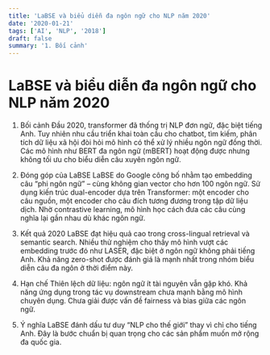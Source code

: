 ```yaml
---
title: 'LaBSE và biểu diễn đa ngôn ngữ cho NLP năm 2020'
date: '2020-01-21'
tags: ['AI', 'NLP', '2018']
draft: false
summary: '1. Bối cảnh'
---
```


# LaBSE và biểu diễn đa ngôn ngữ cho NLP năm 2020

1. Bối cảnh
Đầu 2020, transformer đã thống trị NLP đơn ngữ, đặc biệt tiếng Anh. Tuy nhiên nhu cầu triển khai toàn cầu cho chatbot, tìm kiếm, phân tích dữ liệu xã hội đòi hỏi mô hình có thể xử lý nhiều ngôn ngữ đồng thời. Các mô hình như BERT đa ngôn ngữ (mBERT) hoạt động được nhưng không tối ưu cho biểu diễn câu xuyên ngôn ngữ.

2. Đóng góp của LaBSE
LaBSE do Google công bố nhằm tạo embedding câu “phi ngôn ngữ” – cùng không gian vector cho hơn 100 ngôn ngữ. Sử dụng kiến trúc dual-encoder dựa trên Transformer: một encoder cho câu nguồn, một encoder cho câu đích tương đương trong tập dữ liệu dịch. Nhờ contrastive learning, mô hình học cách đưa các câu cùng nghĩa lại gần nhau dù khác ngôn ngữ.

3. Kết quả 2020
LaBSE đạt hiệu quả cao trong cross-lingual retrieval và semantic search. Nhiều thử nghiệm cho thấy mô hình vượt các embedding trước đó như LASER, đặc biệt ở ngôn ngữ không phải tiếng Anh. Khả năng zero-shot được đánh giá là mạnh nhất trong nhóm biểu diễn câu đa ngôn ở thời điểm này.

4. Hạn chế
Thiên lệch dữ liệu: ngôn ngữ ít tài nguyên vẫn gặp khó. Khả năng ứng dụng trong tác vụ downstream chưa mạnh bằng mô hình chuyên dụng. Chưa giải được vấn đề fairness và bias giữa các ngôn ngữ.

5. Ý nghĩa
LaBSE đánh dấu tư duy “NLP cho thế giới” thay vì chỉ cho tiếng Anh. Đây là bước chuẩn bị quan trọng cho các sản phẩm muốn mở rộng đa quốc gia.
